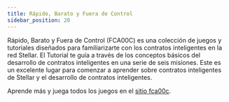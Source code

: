 ```yaml
---
title: Rápido, Barato y Fuera de Control
sidebar_position: 20
---
```


Rápido, Barato y Fuera de Control (FCA00C) es una colección de juegos y tutoriales diseñados para familiarizarte con los contratos inteligentes en la red Stellar. El Tutorial te guía a través de los conceptos básicos del desarrollo de contratos inteligentes en una serie de seis misiones. Este es un excelente lugar para comenzar a aprender sobre contratos inteligentes de Stellar y el desarrollo de contratos inteligentes.

Aprende más y juega todos los juegos en el [sitio fca00c](https://fastcheapandoutofcontrol.com).
